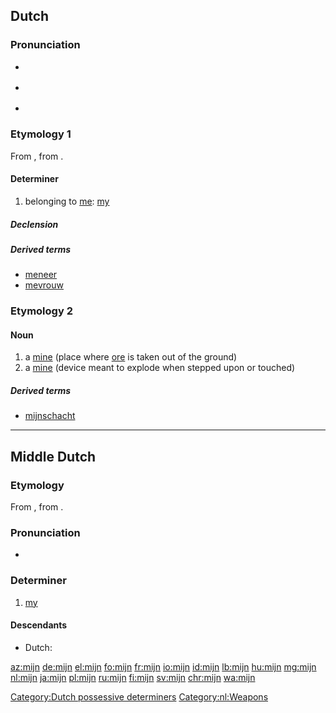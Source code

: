 ==Dutch==

===Pronunciation===
* {{IPA|/mɛi̯n/|lang=nl}} {{i|stressed}}
* {{IPA|/mən/|lang=nl}} {{i|unstressed; may be spelt {{term|m'n|lang=nl}}}}
* {{audio|Nl-mijn.ogg|audio|lang=nl}}

===Etymology 1===
From {{etyl|odt|nl}} {{term|mīn|lang=odt}}, from {{etyl|gem-pro|nl}} {{m|gem-pro|*mīnaz}}.

====Determiner====
{{head|nl|determiner|dependent possessive, independent possessive|mijne|contracted form|m'n}}

# belonging to [[me]]: [[my]]

=====Declension=====
{{nl-decl-personal pronouns}}

=====Derived terms=====
* [[meneer]]
* [[mevrouw]]

===Etymology 2===
{{rfe|lang=nl}}

====Noun====
{{nl-noun|f|-en|mijntje}}

# a [[mine]] (place where [[ore]] is taken out of the ground)
# a [[mine]] (device meant to explode when stepped upon or touched)

=====Derived terms=====
* [[mijnschacht]]

[[Category:Dutch possessive determiners]]
[[Category:nl:Weapons]]

----

==Middle Dutch==

===Etymology===
From {{etyl|odt|dum}} {{term|mīn|lang=odt}}, from {{etyl|gem-pro|dum}} {{m|gem-pro|*mīnaz}}.

===Pronunciation===
* {{IPA|lang=dum|/miːn/}}

===Determiner===
{{dum-adj|cat=determiners|cat2=possessive determiners|stem=min}}

# [[my]]

====Descendants====
* Dutch: {{l|nl|mijn}}

[[az:mijn]]
[[de:mijn]]
[[el:mijn]]
[[fo:mijn]]
[[fr:mijn]]
[[io:mijn]]
[[id:mijn]]
[[lb:mijn]]
[[hu:mijn]]
[[mg:mijn]]
[[nl:mijn]]
[[ja:mijn]]
[[pl:mijn]]
[[ru:mijn]]
[[fi:mijn]]
[[sv:mijn]]
[[chr:mijn]]
[[wa:mijn]]